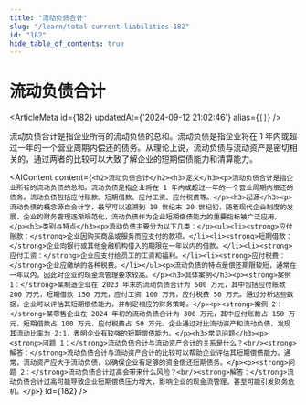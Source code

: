 ```yaml
---
title: "流动负债合计"
slug: "/learn/total-current-liabilities-182"
id: "182"
hide_table_of_contents: true
---
```



# 流动负债合计

<ArticleMeta id={182} updatedAt={'2024-09-12 21:02:46'} alias={`[]`} />
<div className='border-solid border-b border-t-0 my-4 border-[var(--ifm-color-gray-300)]' />

流动负债合计是指企业所有的流动负债的总和。流动负债是指企业将在 1 年内或超过一年的一个营业周期内偿还的债务。从理论上说，流动负债与流动资产是密切相关的，通过两者的比较可以大致了解企业的短期偿债能力和清算能力。

<AIContent content={`<h2>流动负债合计</h2><h3>定义</h3><p>流动负债合计是指企业所有的流动负债的总和。流动负债是指企业将在 1 年内或超过一年的一个营业周期内偿还的债务。流动负债包括应付账款、短期借款、应付工资、应付税费等。</p><h3>起源</h3><p>流动负债的概念源自会计学，最早可以追溯到 19 世纪末 20 世纪初，随着现代企业制度的发展，企业的财务管理逐渐规范化，流动负债作为企业短期偿债能力的重要指标被广泛应用。</p><h3>类别与特点</h3><p>流动负债主要分为以下几类：</p><ul><li><strong>应付账款：</strong>企业因购买商品或服务而应支付的款项。</li><li><strong>短期借款：</strong>企业向银行或其他金融机构借入的期限在一年以内的借款。</li><li><strong>应付工资：</strong>企业应支付给员工的工资和福利。</li><li><strong>应付税费：</strong>企业应缴纳的各种税费。</li></ul><p>流动负债的特点是偿还期限较短，通常在一年以内，因此对企业的现金流管理要求较高。</p><h3>具体案例</h3><p><strong>案例 1：</strong>某制造企业在 2023 年末的流动负债合计为 500 万元，其中包括应付账款 200 万元，短期借款 150 万元，应付工资 100 万元，应付税费 50 万元。通过分析这些数据，企业可以评估其短期偿债能力，并制定相应的财务策略。</p><p><strong>案例 2：</strong>某零售企业在 2024 年初的流动负债合计为 300 万元，其中应付账款占 150 万元，短期借款占 100 万元，应付税费占 50 万元。企业通过对比流动资产和流动负债，发现其流动比率为 2:1，表明企业有较强的短期偿债能力。</p><h3>常见问题</h3><p><strong>问题 1：</strong>流动负债合计与流动资产合计的关系是什么？<br/><strong>解答：</strong>流动负债合计与流动资产合计的比较可以帮助企业评估其短期偿债能力。通常，流动资产应大于流动负债，以确保企业有足够的资金偿还短期债务。</p><p><strong>问题 2：</strong>流动负债合计过高会带来什么风险？<br/><strong>解答：</strong>流动负债合计过高可能导致企业短期偿债压力增大，影响企业的现金流管理，甚至可能引发财务危机。</p>`} id={182} />
